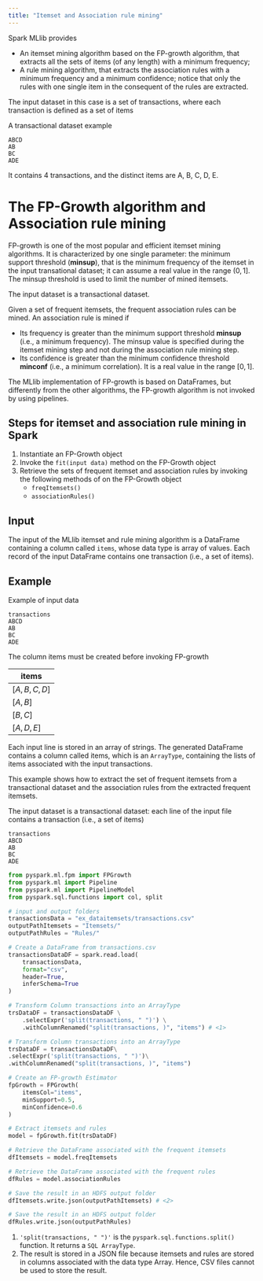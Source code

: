 ```yaml
---
title: "Itemset and Association rule mining"
---
```


Spark MLlib provides

- An itemset mining algorithm based on the FP-growth algorithm, that extracts all the sets of items (of any length) with a minimum frequency;
- A rule mining algorithm, that extracts the association rules with a minimum frequency and a minimum confidence; notice that only the rules with one single item in the consequent of the rules are extracted.

The input dataset in this case is a set of transactions, where each transaction is defined as a set of items

A transactional dataset example

```
ABCD
AB
BC
ADE
```

It contains 4 transactions, and the distinct items are A, B, C, D, E.

# The FP-Growth algorithm and Association rule mining
FP-growth is one of the most popular and efficient itemset mining algorithms. It is characterized by one single parameter: the minimum support threshold (**minsup**), that is the minimum frequency of the itemset in the input transational dataset; it can assume a real value in the range $(0,1]$. The minsup threshold is used to limit the number of mined itemsets.

The input dataset is a transactional dataset.

Given a set of frequent itemsets, the frequent association rules can be mined. An association rule is mined if

- Its frequency is greater than the minimum support threshold **minsup** (i.e., a minimum frequency). The minsup value is specified during the itemset mining step and not during the association rule mining step. 
- Its confidence is greater than the minimum confidence threshold **minconf** (i.e., a minimum correlation). It is a real value in the range $[0,1]$.

The MLlib implementation of FP-growth is based on DataFrames, but differently from the other algorithms, the FP-growth algorithm is not invoked by using pipelines.

## Steps for itemset and association rule mining in Spark

1. Instantiate an FP-Growth object
2. Invoke the `fit(input data)` method on the FP-Growth object
3. Retrieve the sets of frequent itemset and association rules by invoking the following methods of on the FP-Growth object
    - `freqItemsets()`
    - `associationRules()`

## Input
The input of the MLlib itemset and rule mining algorithm is a DataFrame containing a column called `items`, whose data type is array of values. Each record of the input DataFrame contains one transaction (i.e., a set of items).

:::{.callout-note collapse="true"}
## Example
Example of input data

```
transactions
ABCD
AB
BC
ADE
```

The column items must be created before invoking FP-growth

|items|
|-|
|$[A,B,C,D]$|
|$[A,B]$|
|$[B,C]$|
|$[A,D,E]$|

Each input line is stored in an array of strings. The generated DataFrame contains a column called items, which is an `ArrayType`, containing the lists of items associated with the input transactions.

:::

:::{.callout-note collapse="true"}
This example shows how to extract the set of frequent itemsets from a transactional dataset and the association rules from the extracted frequent itemsets.

The input dataset is a transactional dataset: each line of the input file contains a transaction (i.e., a set of items)

```
transactions
ABCD
AB
BC
ADE
```

```python
from pyspark.ml.fpm import FPGrowth
from pyspark.ml import Pipeline
from pyspark.ml import PipelineModel
from pyspark.sql.functions import col, split

# input and output folders
transactionsData = "ex_dataitemsets/transactions.csv"
outputPathItemsets = "Itemsets/"
outputPathRules = "Rules/"

# Create a DataFrame from transactions.csv
transactionsDataDF = spark.read.load(
    transactionsData,
    format="csv",
    header=True,
    inferSchema=True
)

# Transform Column transactions into an ArrayType
trsDataDF = transactionsDataDF \
    .selectExpr('split(transactions, " ")') \
    .withColumnRenamed("split(transactions, )", "items") # <1>

# Transform Column transactions into an ArrayType
trsDataDF = transactionsDataDF\
.selectExpr('split(transactions, " ")')\
.withColumnRenamed("split(transactions, )", "items")

# Create an FP-growth Estimator
fpGrowth = FPGrowth(
    itemsCol="items",
    minSupport=0.5,
    minConfidence=0.6
)

# Extract itemsets and rules
model = fpGrowth.fit(trsDataDF)

# Retrieve the DataFrame associated with the frequent itemsets
dfItemsets = model.freqItemsets

# Retrieve the DataFrame associated with the frequent rules
dfRules = model.associationRules

# Save the result in an HDFS output folder
dfItemsets.write.json(outputPathItemsets) # <2>

# Save the result in an HDFS output folder
dfRules.write.json(outputPathRules)
```
1. `'split(transactions, " ")'` is the `pyspark.sql.functions.split()` function. It returns a `SQL ArrayType`.
2. The result is stored in a JSON file because itemsets and rules are stored in columns associated with the data type Array. Hence, CSV files cannot be used to store the result.

:::